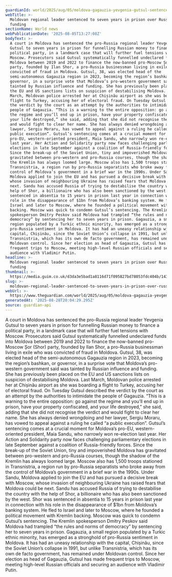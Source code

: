 ```yaml
---
guardianId: world/2025/aug/05/moldova-gagauzia-yevgenia-gutsul-sentenced
webTitle: >-
  Moldovan regional leader sentenced to seven years in prison over Russian
  funding
sectionName: World news
webPublicationDate: '2025-08-05T13:27:08Z'
bodyText: >-
  A court in Moldova has sentenced the pro-Russia regional leader Yevgenia
  Gutsul to seven years in prison for funnelling Russian money to finance a
  political party, in a landmark case that will further fuel tensions with
  Moscow. Prosecutors said Gutsul systematically funnelled undeclared funds into
  Moldova between 2019 and 2022 to finance the now-banned pro-Moscow Șor (Shor)
  party, founded by Ilan Shor, a pro-Russia businessman living in exile who was
  convicted of fraud in Moldova. Gutsul, 38, was elected head of the
  semi-autonomous Gagauzia region in 2023, becoming the region’s bashkan, or
  governor, in a surprise vote that Moldova’s pro-western government said was
  tainted by Russian influence and funding. She has previously been placed on
  the EU and US sanctions lists on suspicion of destabilising Moldova. Last
  March, Moldovan police arrested her at Chișinău airport as she was boarding a
  flight to Turkey, accusing her of electoral fraud. On Tuesday Gutsul described
  the verdict by the court as an attempt by the authorities to intimidate the
  people of Gagauzia. “This is a warning to the entire opposition: go against
  the regime and you’ll end up in prison, have your property confiscated, and
  your life destroyed,” she said, adding that she did not recognise the verdict
  and would fight to clear her name. She has always denied wrongdoing and her
  lawyer, Sergiu Moraru, has vowed to appeal against a ruling he called “a
  public execution”. Gutsul’s sentencing comes at a crucial moment for Moldova’s
  pro-EU, western-oriented president, Maia Sandu, who narrowly won re-election
  last year. Her Action and Solidarity party now faces challenging parliamentary
  elections in late September against a coalition of Russia-friendly forces.
  Since the break-up of the Soviet Union, tiny and impoverished Moldova has
  gravitated between pro-western and pro-Russia courses, though the shadow of
  the Kremlin has always loomed large. Moscow also has 1,500 troops stationed in
  Transnistria, a region run by pro-Russia separatists who broke away from the
  control of Moldova’s government in a brief war in the 1990s. Under Sandu,
  Moldova applied to join the EU and has pursued a decisive break with Moscow,
  whose invasion of neighbouring Ukraine has raised fears that Moldova could be
  next. Sandu has accused Russia of trying to destabilise the country with the
  help of Shor, a billionaire who has also been sanctioned by the west. Shor was
  sentenced in absentia to 15 years in prison last year in connection with his
  role in the disappearance of $1bn from Moldova’s banking system. He fled to
  Israel and later to Moscow, where he founded a political movement with Kremlin
  backing. Moscow was quick to condemn Gutsul’s sentencing. The Kremlin
  spokesperson Dmitry Peskov said Moldova had trampled “the rules and norms of
  democracy” by sentencing her to seven years in prison. Gagauzia, a small
  region populated by a Turkic ethnic minority, has emerged as a stronghold of
  pro-Russia sentiment in Moldova. It has had an uneasy relationship with the
  capital, Chișinău, since the Soviet Union’s collapse in 1991, but unlike
  Transnistria, which has its own de facto government, has remained under
  Moldovan control. Since her election as head of Gagauzia, Gutsul has made
  frequent trips to Moscow, meeting high-level Russian officials and securing an
  audience with Vladimir Putin.
headline: >-
  Moldovan regional leader sentenced to seven years in prison over Russian
  funding
thumbnail: >-
  https://media.guim.co.uk/d3da3e5bad1a8116d71f095827bd78053fdc404b/1431_559_1440_1152/500.jpg
slug: >-
  moldovan-regional-leader-sentenced-to-seven-years-in-prison-over-russian-funding
webUrl: >-
  https://www.theguardian.com/world/2025/aug/05/moldova-gagauzia-yevgenia-gutsul-sentenced
generatedAt: '2025-08-28T20:04:29.295Z'
source: guardian-api
---
```

A court in Moldova has sentenced the pro-Russia regional leader Yevgenia Gutsul to seven years in prison for funnelling Russian money to finance a political party, in a landmark case that will further fuel tensions with Moscow. Prosecutors said Gutsul systematically funnelled undeclared funds into Moldova between 2019 and 2022 to finance the now-banned pro-Moscow Șor (Shor) party, founded by Ilan Shor, a pro-Russia businessman living in exile who was convicted of fraud in Moldova. Gutsul, 38, was elected head of the semi-autonomous Gagauzia region in 2023, becoming the region’s bashkan, or governor, in a surprise vote that Moldova’s pro-western government said was tainted by Russian influence and funding. She has previously been placed on the EU and US sanctions lists on suspicion of destabilising Moldova. Last March, Moldovan police arrested her at Chișinău airport as she was boarding a flight to Turkey, accusing her of electoral fraud. On Tuesday Gutsul described the verdict by the court as an attempt by the authorities to intimidate the people of Gagauzia. “This is a warning to the entire opposition: go against the regime and you’ll end up in prison, have your property confiscated, and your life destroyed,” she said, adding that she did not recognise the verdict and would fight to clear her name. She has always denied wrongdoing and her lawyer, Sergiu Moraru, has vowed to appeal against a ruling he called “a public execution”. Gutsul’s sentencing comes at a crucial moment for Moldova’s pro-EU, western-oriented president, Maia Sandu, who narrowly won re-election last year. Her Action and Solidarity party now faces challenging parliamentary elections in late September against a coalition of Russia-friendly forces. Since the break-up of the Soviet Union, tiny and impoverished Moldova has gravitated between pro-western and pro-Russia courses, though the shadow of the Kremlin has always loomed large. Moscow also has 1,500 troops stationed in Transnistria, a region run by pro-Russia separatists who broke away from the control of Moldova’s government in a brief war in the 1990s. Under Sandu, Moldova applied to join the EU and has pursued a decisive break with Moscow, whose invasion of neighbouring Ukraine has raised fears that Moldova could be next. Sandu has accused Russia of trying to destabilise the country with the help of Shor, a billionaire who has also been sanctioned by the west. Shor was sentenced in absentia to 15 years in prison last year in connection with his role in the disappearance of $1bn from Moldova’s banking system. He fled to Israel and later to Moscow, where he founded a political movement with Kremlin backing. Moscow was quick to condemn Gutsul’s sentencing. The Kremlin spokesperson Dmitry Peskov said Moldova had trampled “the rules and norms of democracy” by sentencing her to seven years in prison. Gagauzia, a small region populated by a Turkic ethnic minority, has emerged as a stronghold of pro-Russia sentiment in Moldova. It has had an uneasy relationship with the capital, Chișinău, since the Soviet Union’s collapse in 1991, but unlike Transnistria, which has its own de facto government, has remained under Moldovan control. Since her election as head of Gagauzia, Gutsul has made frequent trips to Moscow, meeting high-level Russian officials and securing an audience with Vladimir Putin.
